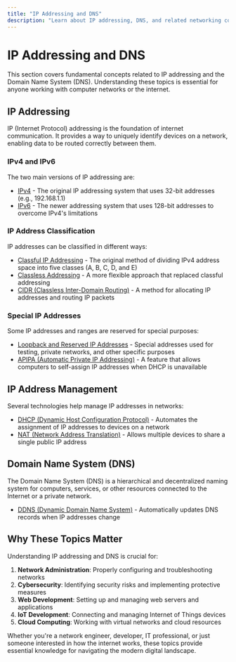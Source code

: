 ```yaml
---
title: "IP Addressing and DNS"
description: "Learn about IP addressing, DNS, and related networking concepts"
---
```


# IP Addressing and DNS

This section covers fundamental concepts related to IP addressing and the Domain Name System (DNS). Understanding these topics is essential for anyone working with computer networks or the internet.

## IP Addressing

IP (Internet Protocol) addressing is the foundation of internet communication. It provides a way to uniquely identify devices on a network, enabling data to be routed correctly between them.

### IPv4 and IPv6

The two main versions of IP addressing are:

- [IPv4](/docs/ip-and-dns/ipv4) - The original IP addressing system that uses 32-bit addresses (e.g., 192.168.1.1)
- [IPv6](/docs/ip-and-dns/ipv6) - The newer addressing system that uses 128-bit addresses to overcome IPv4's limitations

### IP Address Classification

IP addresses can be classified in different ways:

- [Classful IP Addressing](/docs/ip-and-dns/classful-ip-addressing) - The original method of dividing IPv4 address space into five classes (A, B, C, D, and E)
- [Classless Addressing](/docs/ip-and-dns/classless-addressing) - A more flexible approach that replaced classful addressing
- [CIDR (Classless Inter-Domain Routing)](/docs/ip-and-dns/cidr) - A method for allocating IP addresses and routing IP packets

### Special IP Addresses

Some IP addresses and ranges are reserved for special purposes:

- [Loopback and Reserved IP Addresses](/docs/ip-and-dns/loopback-and-reserved-ip) - Special addresses used for testing, private networks, and other specific purposes
- [APIPA (Automatic Private IP Addressing)](/docs/ip-and-dns/apipa) - A feature that allows computers to self-assign IP addresses when DHCP is unavailable

## IP Address Management

Several technologies help manage IP addresses in networks:

- [DHCP (Dynamic Host Configuration Protocol)](/docs/ip-and-dns/dhcp) - Automates the assignment of IP addresses to devices on a network
- [NAT (Network Address Translation)](/docs/ip-and-dns/nat) - Allows multiple devices to share a single public IP address

## Domain Name System (DNS)

The Domain Name System (DNS) is a hierarchical and decentralized naming system for computers, services, or other resources connected to the Internet or a private network.

- [DDNS (Dynamic Domain Name System)](/docs/ip-and-dns/ddns) - Automatically updates DNS records when IP addresses change

## Why These Topics Matter

Understanding IP addressing and DNS is crucial for:

1. **Network Administration**: Properly configuring and troubleshooting networks
2. **Cybersecurity**: Identifying security risks and implementing protective measures
3. **Web Development**: Setting up and managing web servers and applications
4. **IoT Development**: Connecting and managing Internet of Things devices
5. **Cloud Computing**: Working with virtual networks and cloud resources

Whether you're a network engineer, developer, IT professional, or just someone interested in how the internet works, these topics provide essential knowledge for navigating the modern digital landscape.
